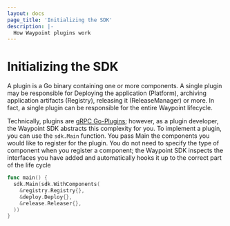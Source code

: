```yaml
---
layout: docs
page_title: 'Initializing the SDK'
description: |-
  How Waypoint plugins work
---
```


# Initializing the SDK

A plugin is a Go binary containing one or more components. A single plugin may be responsible for Deploying the
application (Platform), archiving application artifacts (Registry), releasing it (ReleaseManager) or more. In fact, a
single plugin can be responsible for the entire Waypoint lifecycle.

Technically, plugins are [gRPC Go-Plugins](https://github.com/hashicorp/go-plugin); however, as a plugin developer, the
Waypoint SDK abstracts this complexity for you. To implement a plugin, you can use the `sdk.Main` function. You pass
Main the components you would like to register for the plugin. You do not need to specify the type of component when you
register a component; the Waypoint SDK inspects the interfaces you have added and automatically hooks it up to the
correct part of the life cycle

```go
func main() {
  sdk.Main(sdk.WithComponents(
    &registry.Registry{},
    &deploy.Deploy{},
    &release.Releaser{},
  ))
}
```
